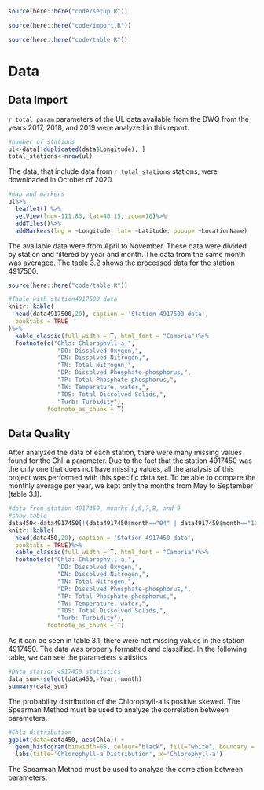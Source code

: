
```r
source(here::here("code/setup.R"))
```

```r
source(here::here("code/import.R"))
```

```r
source(here::here("code/table.R"))
```

# Data

## Data Import
`r total_param` parameters of the UL data available from the DWQ from the years 2017, 2018, and 2019 were analyzed in this report. 

```r
#number of stations
ul<-data[!duplicated(data$Longitude), ]
total_stations<-nrow(ul)
```

The data, that include data from `r total_stations` stations, were downloaded in October of 2020. 

```r
#map and markers
ul%>%
  leaflet() %>%
  setView(lng=-111.83, lat=40.15, zoom=10)%>%
  addTiles()%>%
  addMarkers(lng = ~Longitude, lat= ~Latitude, popup= ~LocationName)
```

The available data were from April to November. These data were divided by station and filtered by year and month. The data from the same month was averaged. The table 3.2 shows the processed data for the station 4917500. 

```r
source(here::here("code/table.R"))
```

```r
#Table with station4917500 data
knitr::kable(
  head(data4917500,20), caption = 'Station 4917500 data',
  booktabs = TRUE
)%>%
  kable_classic(full_width = T, html_font = "Cambria")%>%
  footnote(c("Chla: Chlorophyll-a,",
              "DO: Dissolved Oxygen,",
              "DN: Dissolved Nitrogen,",
              "TN: Total Nitrogen,",
              "DP: Dissolved Phosphate-phosphorus,",
              "TP: Total Phosphate-phosphorus,",
              "TW: Temperature, water,",
              "TDS: Total Dissolved Solids,",
              "Turb: Turbidity"),
           footnote_as_chunk = T)
```

## Data Quality 
After analyzed the data of each station, there were many missing values found for the Chl-a parameter. Due to the fact that the station 4917450 was the only one that does not have missing values, all the analysis of this project was performed with this specific data set. To be able to compare the monthly average per year, we kept only the months from May to September (table 3.1).

```r
#data from station 4917450, months 5,6,7,8, and 9
#show table
data450<-data4917450[!(data4917450$month=="04" | data4917450$month=="10" | data4917450$month=="11"),]
knitr::kable(
  head(data450,20), caption = 'Station 4917450 data',
  booktabs = TRUE)%>%
  kable_classic(full_width = T, html_font = "Cambria")%>%
  footnote(c("Chla: Chlorophyll-a,",
              "DO: Dissolved Oxygen,",
              "DN: Dissolved Nitrogen,",
              "TN: Total Nitrogen,",
              "DP: Dissolved Phosphate-phosphorus,",
              "TP: Total Phosphate-phosphorus,",
              "TW: Temperature, water,",
              "TDS: Total Dissolved Solids,",
              "Turb: Turbidity"),
           footnote_as_chunk = T)
```

As it can be seen in table 3.1, there were not missing values in the station 4917450. The data was properly formatted and classified. In the following table, we can see the parameters statistics:

```r
#Data station 4917450 statistics
data_sum<-select(data450,-Year,-month)
summary(data_sum)
```

The probability distribution of the Chlorophyll-a is positive skewed. The Spearman Method must be used to analyze the correlation between parameters.

```r
#Chla distribution
ggplot(data=data450, aes(Chla)) + 
  geom_histogram(binwidth=65, colour="black", fill="white", boundary = 65)+
  labs(title='Chlorophyll-a Distribution', x='Chlorophyll-a')
```

The Spearman Method must be used to analyze the correlation between parameters.